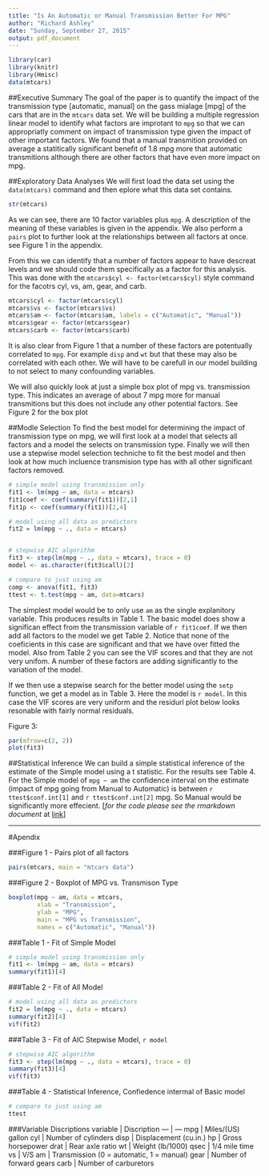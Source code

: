 ```yaml
---
title: "Is An Automatic or Manual Transmission Better For MPG"
author: "Richard Ashley"
date: "Sunday, September 27, 2015"
output: pdf_document
---
```

```r
library(car)
library(knitr)
library(Hmisc)
data(mtcars)
```


##Executive Summary
The goal of the paper is to quantify the impact of the transmission type [automatic, manual] on the gass mialage [mpg] of the cars that are in the `mtcars` data set.  We will be building a multiple regression linear model to identify what factors are improtant to `mpg` so that we can appropriatly comment on impact of transmission type given the impact of other important factors. We found that a manual transmition provided on average a statitically significant benefit of 1.8 mpg more that automatic transmitions although there are other factors that have even more impact on mpg.

##Exploratory Data Analyses 
We will first load the data set using the `data(mtcars)` command and then eplore what this data set contains.

```r
str(mtcars)
```
As we can see, there are 10 factor variables plus `mpg`. A description of the meaning of these variables is given in the appendix. We also perform a `pairs` plot to further look at the relationships between all factors at once. see Figure 1 in the appendix. 

From this we can identify that a number of factors appear to have descreat levels and we should code them specifically as a factor for this analysis.  This was done with the `mtcars$cyl <- factor(mtcars$cyl)` style command for the facotrs cyl, vs, am, gear, and carb. 

```r
mtcars$cyl <- factor(mtcars$cyl)
mtcars$vs <- factor(mtcars$vs)
mtcars$am <- factor(mtcars$am, labels = c("Automatic", "Manual"))
mtcars$gear <- factor(mtcars$gear)
mtcars$carb <- factor(mtcars$carb)
```

It is also clear from Figure 1 that a number of these factors are potentually correlated to `mpg`. For example `disp` and `wt` but that these may also be correlated with each other. We will have to be carefull in our model building to not select to many confounding variables. 

We will also quickly look at just a simple box plot of mpg vs. transmission type. This indicates an average of about 7 mpg more for manual transmitions but this does not include any other potential factors. See Figure 2 for the box plot

##Modle Selection
To find the best model for determining the impact of transmission type on mpg, we will first look at a model that selects all factors and a model the selects on transmission type.  Finally we will then use a stepwise model selection techniche to fit the best model and then look at how much incluence transmision type has with all other significant factors removed.

```r
# simple model using transmission only
fit1 <- lm(mpg ~ am, data = mtcars)
fit1coef <- coef(summary(fit1))[2,1]
fit1p <- coef(summary(fit1))[2,4]

# model using all data as predictors
fit2 = lm(mpg ~ ., data = mtcars)


# stepwise AIC algorithm
fit3 <- step(lm(mpg ~ ., data = mtcars), trace = 0)
model <- as.character(fit3$call)[2]

# compare to just using am
comp <- anova(fit1, fit3)
ttest <- t.test(mpg ~ am, data=mtcars)
```

The simplest model would be to only use `am` as the single explanitory variable. This produces results in Table 1. The basic model does show a significan effect from the transmission variable of  `r fit1coef`.  If we then add all factors to the model we get Table 2. Notice that none of the coeficients in this case are significant and that we have over fitted the model. Also from Table 2 you can see the VIF scores and that they are not very unifom. A number of these factors are adding significantly to the variation of the model.

If we then use a stepwise search for the better model using the `setp` function, we get a model as in Table 3. Here the model is `r model`. In this case the VIF scores are very uniform and the residurl plot below looks resonable with fairly normal residuals.


Figure 3:
```r
par(mfrow=c(2, 2))
plot(fit3)
```

##Statistical Inference
We can build a simple statistical inference of the estimate of the Simple model using a t statistic.  For the results see Table 4. For the Simple model of `mpg ~ am` the confidence interval on the estimate (impact of mpg going from Manual to Automatic) is between `r ttest$conf.int[1]` and `r ttest$conf.int[2]` mpg. So Manual would be significantly more effecient. [*for the code please see the rmarkdown document* at [link](https://github.com/brashley/RegModels1/blob/master/Assignment1.Rmd)]

---
\newpage
#Apendix

###Figure 1 - Pairs plot of all factors
```r
pairs(mtcars, main = "mtcars data")
```

###Figure 2 - Boxplot of MPG vs. Transmison Type
```r
boxplot(mpg ~ am, data = mtcars,
        xlab = "Transmission", 
        ylab = "MPG",
        main = "MPG vs Transmission",
        names = c("Automatic", "Manual"))
```



###Table 1 - Fit of Simple Model
```r
# simple model using transmission only
fit1 <- lm(mpg ~ am, data = mtcars)
summary(fit1)[4]
```

###Table 2 - Fit of All Model
```r
# model using all data as predictors
fit2 = lm(mpg ~ ., data = mtcars)
summary(fit2)[4]
vif(fit2)
```

###Table 3 - Fit of AIC Stepwise Model, `r model` 
```r
# stepwise AIC algorithm
fit3 <- step(lm(mpg ~ ., data = mtcars), trace = 0)
summary(fit3)[4]
vif(fit3)

```

###Table 4 - Statistical Inference, Confiedence intermal of Basic model
```r
# compare to just using am
ttest
```

###Variable Discriptions
 variable | Discription
 --- | ---
mpg | Miles/(US) gallon
cyl | Number of cylinders
disp |  Displacement (cu.in.)
hp | Gross horsepower
drat | Rear axle ratio
wt | Weight (lb/1000)
qsec | 1/4 mile time
vs | V/S
am | Transmission (0 = automatic, 1 = manual)
gear | Number of forward gears
carb | Number of carburetors
